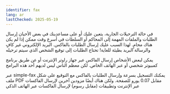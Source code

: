 ```yaml
---
identifier: fax
lang: ar
lastChecked: 2025-05-19
---
```

ﻓﻲ ﺣﺎﻟﺔ ﺍﻟﺘﺮﺣﻴﻼﺕ ﺍﻟﺠﺎﺭﻳﺔ، ﻳﺘﻌﻴﻦ ﻋﻠﻴﻚ ﺃﻭ ﻋﻠﻰ مساعدينك ﻓﻲ ﺑﻌﺾ ﺍﻷﺣﻴﺎﻥ ﺇﺭﺳﺎﻝ ﺍﻟﻄﻠﺒﺎﺕ والملفات ﺍﻟﻤﻬﻤﺔ ﺇﻟﻰ ﺍﻟﻤﺤﺎﻛﻢ ﺃﻭ ﺍﻟﺴﻠﻄﺎﺕ ﻓﻲ ﺃﺳﺮﻉ ﻭﻗﺖ ﻣﻤﻜﻦ ﺇﺫﺍ ﻟﻢ ﻳﻜن
ﻫﻨﺎﻙ ﻣﺤﺎﻡٍ. ﻟﻬﺬﺍ ﺍﻟﺴﺒﺐ ﻋﻠﻴﻚ ﺇﺭﺳﺎﻝ ﺍﻟﻄﻠﺒﺎﺕ ﺑﺎﻟﻔﺎﻛﺲ. ﺍﻟﺒﺮﻳﺪ ﺍﻹﻟﻜﺘﺮﻭﻧﻲ ﻏﻴﺮ ﻛﺎﻑٍ ﻭﺍﻟﺮﺳﺎﻟﺔ ﺍﻟﺒﺮﻳﺪ ﺑﻄﻴﺌﺔ ﻟﻠﻐﺎﻳﺔ! ﺗﺤﺘﺎﺝ ﺍﻟﻄﻠﺒﺎﺕ ﺇﻟﻰ ﺗﻮﻗﻴﻊ ﺍﻟﺸﺨﺺ ﺍﻟﺬﻱ ﺳﻴﺘﻢ ﺗﺮﺣﻴﻠﻪ

يمكن لبعض الأشخاص إرسال الفاكس عبر جهاز راوتر الإنترنت أو عن طريق برنامج كمبيوتر شخصي أو عبر الهاتف الخاص. لكن معظم الناس ليس لديهم أحد هذه البرامج

عبر
simple-fax
يمكنك التسجيل بسرعة وإرسال الطلبات بالفاكس مع التوقيع على شكل ملف
PDF
مقابل 0.07 يورو للصفحة. ولكن هناك أيضًا
مزودين آخرين لإرسال الفاكسات عبر الإنترنت وتطبيقات (مقابل رسوم) لإرسال الفاكسات عبر الهاتف الذكي

<ExternalShortLink identifier="simplefax" />
